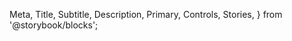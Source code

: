   Meta,
  Title,
  Subtitle,
  Description,
  Primary,
  Controls,
  Stories,
} from '@storybook/blocks';

<Meta isTemplate />

<Title />

<Subtitle />

<Description />

<UsageExample />

## Primary Example

<Primary />

## Properties Reference

<Controls />

## Additional Stories

<Stories />
